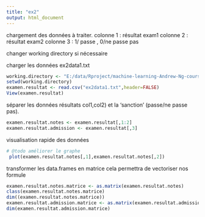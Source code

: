 ```yaml
---
title: "ex2"
output: html_document
---
```


chargement des données à traiter.
colonne 1 : résultat exam1
colonne 2 : résultat exam2
colonne 3 : 1/ passe , 0/ne passe pas

changer working directory si nécessaire

charger les données ex2data1.txt

```r
working.directory <- "E:/data/Rproject/machine-learning-Andrew-Ng-coursera"
setwd(working.directory)
examen.resultat <- read.csv("ex2data1.txt",header=FALSE)
View(examen.resultat)
```


séparer les données résultats col1,col2) et la 'sanction' (passe/ne passe pas).

```r
examen.resultat.notes <- examen.resultat[,1:2]
examen.resultat.admission <- examen.resultat[,3]
```

visualisation rapide des données
```r
# @todo améliorer le graphe 
 plot(examen.resultat.notes[,1],examen.resultat.notes[,2])
```

transformer les data.frames en matrice
cela permettra de vectoriser nos formule

```r
examen.resultat.notes.matrice <- as.matrix(examen.resultat.notes)
class(examen.resultat.notes.matrice)
dim((examen.resultat.notes.matrice))
examen.resultat.admission.matrice <- as.matrix(examen.resultat.admission)
dim(examen.resultat.admission.matrice)
```

